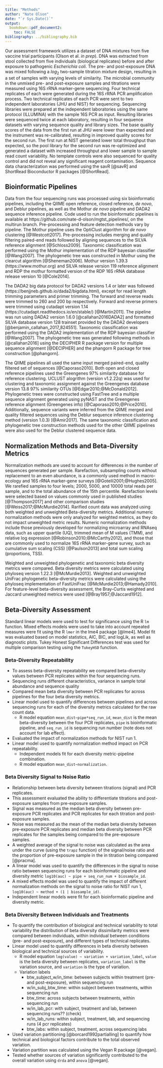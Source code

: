```yaml
---
title: "Methods"
author: "Nate Olson"
date: "`r Sys.Date()`"
output:
  bookdown::pdf_document2:
    toc: FALSE
bibliography: ../bibliography.bib
---
```


Our assessment framework utilizes a dataset of DNA mixtures from five vaccine trial participants (Olson et al. _in prep_).
DNA was extracted from stool collected from five individuals (biological replicates) before and after exposure to pathogenic _Escherichia coli_.
The pre- and post-exposure DNA was mixed following a $log_2$ two-sample titration mixture design, resulting in a set of samples with varying levels of similarity.
The microbial community in the unmixed pre- and post-exposure samples and titrations were measured using 16S rRNA marker-gene sequencing.
Four technical replicates of each were generated during the 16S rRNA PCR amplification process.
Two technical replicates of each PCR were sent to two independent laboratories (JHU and NIST) for sequencing.
Sequencing libraries were prepared at the independent laboratories using the same protocol (ILLUMINA) with the sample 16S PCR as input.
Resulting libraries were sequenced twice at each laboratory, resulting in four sequence datasets with varying sequence quality and library sizes.
The base quality scores of the data from the first run at JHU were lower than expected and the instrument was re-calibrated, resulting in improved quality scores for the second run.
The first run at NIST generated lower total throughput than expected, so the pool library for the second run was re-optimized and generated a dataset with increased throughput and lower sample to sample read count variability.
No template controls were also sequenced for quality control and did not reveal any significant reagent contamination.
Sequence data characterization was performed using the savR [@savR] and ShortRead Bioconductor R packages [@ShortRead].


## Bioinformatic Pipelines
Data from the four sequencing runs was processed using six bioinformatic pipelines, including the QIIME open reference, closed reference, _de novo_, and Deblur pipelines, as well as the Mothur _de novo_ pipeline and DADA2 sequence inference pipeline.
Code used to run the bioinformatic pipelines is available at https://github.com/nate-d-olson/mgtst_pipelines/, on the multirun branch.
Pre-processing and feature detection methods vary by pipeline.
The Mothur pipeline uses the OptiClust algorithm for _de novo_ clustering [@Westcott2017].
Pre-processing includes merging and quality filtering paired-end reads followed by aligning sequences to the SILVA reference alignment [@Schloss2009].
Taxonomic classification was performed using the Mothur implementation of the RDP bayesian classifier [@Wang2007].
The phylogenetic tree was constructed in Mothur using the clearcut algorithm [@Sheneman2006].
Mothur version 1.39.3 (https://www.mothur.org) and SILVA release version 119 reference alignment and RDP the mothur formatted version of the RDP 16S rRNA database release version 10 [@Cole2014].


The DADA2 big data protocol for DADA2 versions 1.4 or later was followed (https://benjjneb.github.io/dada2/bigdata.html), except for read length trimming parameters and primer trimming.
The forward and reverse reads were trimmed to 260 and 200 bp respectively.
Forward and reverse primers were trimmed using cutadapt version 1.14 (https://cutadapt.readthedocs.io/en/stable/) [@Martin2011].
The pipeline was run using DADA2 version 1.6.0 [@callahan2016DADA2] and formatted SILVA database version 128 trainset provided by the DADA2 developers [@benjamin_callahan_2017_824551].
Taxonomic classification was performed using the DADA2 implementation of the RDP bayesian classifier [@Wang2007].
The phylogenetic tree was generated following methods in [@callahan2016]  using the DECIPHER R package version for multiple sequence alignment [@DECIPHER] and the phangorn R package for tree construction [@phangorn].


The QIIME pipelines all used the same input merged paired-end, quality filtered set of sequences [@Caporaso2010].
Both open and closed reference pipelines used the Greengenes 97\% similarity database for reference clustering.
UCLUST alogrithm (version v1.2.22q) was used for clustering and taxonomic assignment against the Greengenes database version 13.8 97\% similarity OTUs [@Edgar2010;@McDonald2012].
Phylogenetic trees were constructed using FastTree and a multiple sequence alignment generated using pyNAST and the Greengenes reference alignment (Greengenes info) [@Caporaso2010;@Price2010].
Additionally, sequence variants were inferred from the QIIME merged and quality filtered sequences using the Deblur sequence inference clustering method (version 1.0.3) [@Amir2017].
The same taxonomic classification and phylogenetic tree construction methods used for the other QIIME pipelines were also used for the Deblur clustered sequence data.

## Normalization Methods and Beta-Diversity Metrics
Normalization methods are used to account for differences in the number of sequences generated per sample.
Rarefaction, subsampling counts without replacement to an even abundance, is a commonly used method in macro-ecology and 16S rRNA marker-gene surveys [@Gotelli2001;@Hughes2005].
We rarefied samples to four levels; 2000, 5000, and 10000 total reads per sample, and to the total abundance of the 15th percentile.
Rarefaction levels were selected based on values commonly used in published studies [@Thompson2017] and other comparison studies [@Weiss2017;@McMurdie2014].
Rarified count data was analyzed using both weighted and unweighted Beta-diversity metrics. Additional numeric normalization methods were only analyzed for weighted metrics, as they do not impact unweighted metric results.
Numeric normalization methods include those previously developed for normalizing microarray and RNAseq data, such as upper quartile (UQ), trimmed mean of M values (TMM), and relative log expression [@Robinson2010;@McCarthy2012], and those that are commonly used to normalize 16S rRNA marker-gene survey, such as cumulative sum scaling (CSS) [@Paulson2013] and total sum scaling (proportions, TSS).


Weighted and unweighted phylogenetic and taxonomic beta diversity metrics were compared. Beta diversity metrics were calculated using phyloseq version 1.22.3 [@McMurdie2013]. Weighted and unweighted UniFrac phylogenetic beta-diversity metrics were calculated using the phyloseq implementation of FastUniFrac [@McMurdie2013;@Hamady2010]. For feature-level beta-diversity assessment, the Bray-Curtis weighted and Jaccard unweighted metrics were used [@Bray1957;@Jaccard1912].

## Beta-Diversity Assessment
Standard linear models were used to test for significance using the R `lm` function.
Mixed effects models were used to take into account repeated measures were fit using the R `lmer` in the lme4 package [@lme4].
Model fit was evaluated based on model statistics, AIC, BIC, and logLik, as well as diagnostic plots.
Tukey Honest Significant Differences test was used for multiple comparison testing using the `TukeyHSD` function.

### Beta-Diversity Repeatability

- To assess beta-diversity repeatability we compared beta-diversity values between PCR replicates within the four sequencing runs.
- Sequencing runs different characteristics, variance in sample total abundance and sequence quality
- Compared mean beta diversity between PCR replicates for across pipelines for the four beta diversity metrics.
- Linear model used to quantify differences between pipelines and across sequencing runs for each of the diversity metrics calculated for the raw count data.
    - R model equation  `mean_dist~pipe*seq_run_id`, `mean_dist` is the mean beta-diversity between the four PCR replicates, `pipe` is bioinformatic pipeline, and `seq_run_id` is sequencing run number (note does not account for lab effect).
- Evaluated the impact of normalization methods for NIST run 1.
- Linear model used to quantify normalization method impact on PCR repeatability.
    - Independent models fit for each diversity metric-pipeline combination.
    - R model equation `mean_dist~normalization`.


### Beta Diversity Signal to Noise Ratio

- Relationship between beta diversity between titrations (signal) and PCR replicates.
- This assessment evaluated the ability to differentiate titrations and post-exposure samples from pre-exposure samples.
- Signal was measured as the median beta diversity between pre-exposure PCR replicates and PCR replicates for each titration and post-exposure samples.
- Noise was measured as the mean of the median beta diversity between pre-exposure PCR replicates and median beta diversity between PCR replicates for the samples being compared to the pre-exposure samples.
- A weighted average of the signal to noise was calculated as the area under the curve (using the `trapz` function) of the signal/noise ratio and the proportion of pre-exposure sample in the in titration being compared [@pracma].
- A linear model was used to quantify the differences in the signal to noise ratio between sequencing runs for each bioinformatic pipeline and diversity metric `log10(auc) ~ pipe + seq_run_num + biosample_id`.
- A mixed effects model was used to quantify the impact of different normalization methods on the signal to noise ratio for NIST run 1, `log10(auc) ~ method + (1 | biosample_id)`.
- Independent linear models were fit for each bioinformatic pipeline and diversity metric.



### Beta Diversity Between Individuals and Treatments

- To quantify the contribution of biological and technical variability to total variability the distribution of beta diversity dissimilarity metrics were compared between individuals, within individual between conditions (pre- and post-exposure), and different types of technical replicates.
- Linear model used to quantify differences in beta diversity between biological and technical sources of variability.
    - R model equation `log(value) ~ variation + variation_label`, `value` is the beta diversity between replicates, `variation_label` is the variation source, and `variation` is the type of variation.
    - Variation labels
        - btw_subject_w/in_time: between subjects within treatment (pre- and post-exposure), within sequencing run
        - w/in_subj_btw_time: within subject between treatments, within sequencing run
        - btw_time: across subjects between treatments, within sequencing run
        - w/in_lab_pcr: with subject, treatment and lab, between sequencing runs?? (check)
        - w/in_lab_runs: within subject, treatment, lab, and sequencing runs (4 pcr replicates)
        - btw_labs: within subject, treatment, across sequencing labs
- Used variation partitioning [@borcard1992partialling] to quantify how technical and biological factors contribute to the total observed variation.
- Variation partition was calculated using the Vegan R package [@vegan].
- Tested whether sources of variation significantly contributed to the overall variation using `drda` and `anova` [@vegan].
